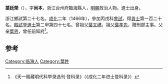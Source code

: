 '''葉廷榮'''（{{bd|1436年||？}}），字'''尚本'''，浙江台州府臨海縣人，[[明朝|明朝]]政治人物。進士出身。

浙江鄉試第二十七名。[[成化|成化]]二年（1466年），參加丙戌科[[會試|會試]]，得[[貢士|貢士]]第一百二十名。[[殿試|殿試]]登[[進士|進士]]第二甲第四十七名。曾祖父[[葉文禮|葉文禮]]。祖父[[葉孝先|葉孝先]]，贈刑部主事。父亲[[葉恩|葉恩]]，曾任前知府<ref>《天一阁藏明代科举录选刊·登科录》（《成化二年进士登科录》）</ref>。

==参考==
{{reflist}}
{{明朝人物小作品}}
{{成化二年丙戌科殿試金榜}}

[[Category:临海人|Category:临海人]]
[[Category:葉姓|Category:葉姓]]